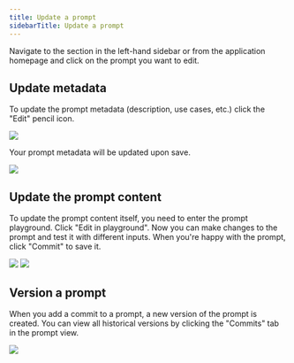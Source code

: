 ```yaml
---
title: Update a prompt
sidebarTitle: Update a prompt
---
```


Navigate to the  section in the left-hand sidebar or from the application homepage and click on the prompt you want to edit.

## Update metadata

To update the prompt metadata (description, use cases, etc.) click the "Edit" pencil icon.

![](images/metadata-edit-button.png)

Your prompt metadata will be updated upon save.

![](images/update-prompt-form.png)

## Update the prompt content

To update the prompt content itself, you need to enter the prompt playground. Click "Edit in playground". Now you can make changes to the prompt and test it with different inputs. When you're happy with the prompt, click "Commit" to save it.

![](images/edit-in-playground.png) 
![](images/prompt-playground-edit-commit.png)

## Version a prompt

When you add a commit to a prompt, a new version of the prompt is created. You can view all historical versions by clicking the "Commits" tab in the prompt view.

![](images/prompt-commits-tab.png)
